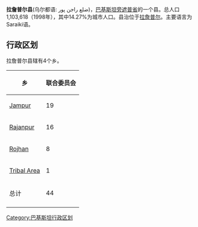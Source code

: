 '''拉詹普尔县'''(乌尔都语: ضلع راجن پور)，[[巴基斯坦|巴基斯坦]][[旁遮普省|旁遮普省]]的一个县。总人口1,103,618（1998年），其中14.27%为城市人口。县治位于[[拉詹普尔|拉詹普尔]]。主要语言为Saraiki语。

== 行政区划 ==
拉詹普尔县辖有4个乡。
{| class="wikitable"
|-
! 乡         
! 联合委员会
|-
| [[Jampur|Jampur]]
| 19
|-
| [[Rajanpur|Rajanpur]]
| 16
|-
| [[Rojhan|Rojhan]]
| 8
|-
| [[Tribal_Area|Tribal Area]]
| 1
|-
| 总计
| 44
|-
|}


{{旁遮普省行政区划}}

[[Category:巴基斯坦行政区划|Category:巴基斯坦行政区划]]